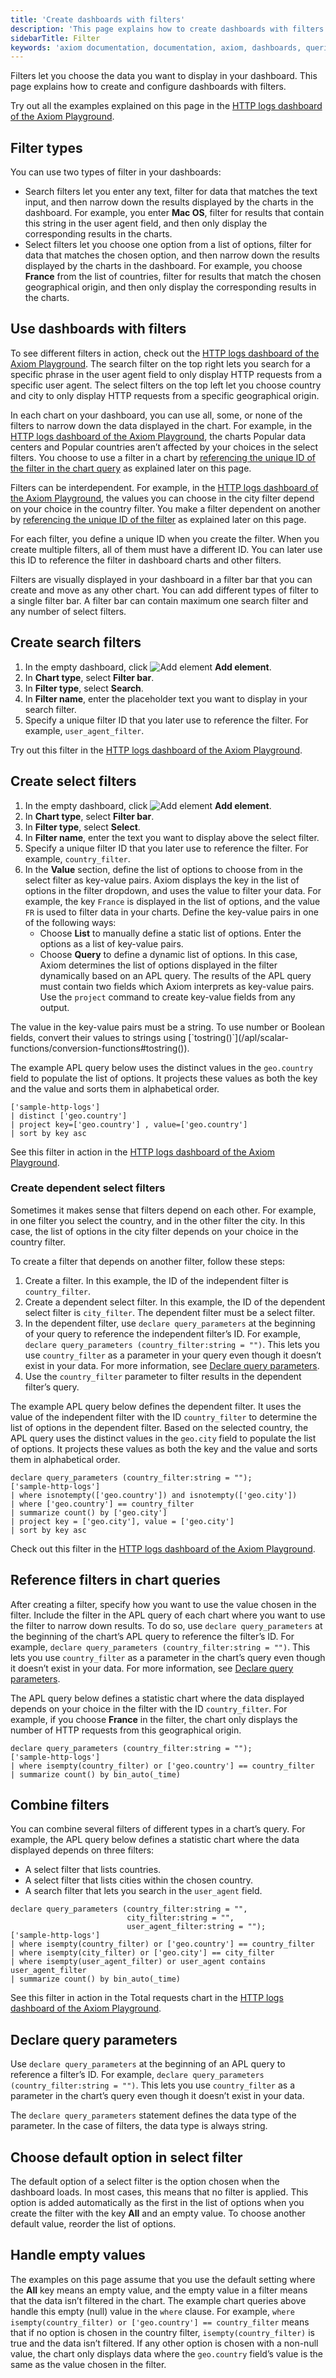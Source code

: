 ```yaml
---
title: 'Create dashboards with filters'
description: 'This page explains how to create dashboards with filters that let you choose the data you want to display.'
sidebarTitle: Filter
keywords: 'axiom documentation, documentation, axiom, dashboards, queries, visualizations, filters, charts, simple query builder, advanced query builder'
---
```


Filters let you choose the data you want to display in your dashboard. This page explains how to create and configure dashboards with filters.

Try out all the examples explained on this page in the [HTTP logs dashboard of the Axiom Playground](https://play.axiom.co/axiom-play-qf1k/dashboards/gZXp8KNJy68q7yGsuA).


<Prerequisites />

## Filter types

You can use two types of filter in your dashboards:

- Search filters let you enter any text, filter for data that matches the text input, and then narrow down the results displayed by the charts in the dashboard. For example, you enter **Mac OS**, filter for results that contain this string in the user agent field, and then only display the corresponding results in the charts.
- Select filters let you choose one option from a list of options, filter for data that matches the chosen option, and then narrow down the results displayed by the charts in the dashboard. For example, you choose **France** from the list of countries, filter for results that match the chosen geographical origin, and then only display the corresponding results in the charts.

## Use dashboards with filters

To see different filters in action, check out the [HTTP logs dashboard of the Axiom Playground](https://play.axiom.co/axiom-play-qf1k/dashboards/gZXp8KNJy68q7yGsuA). The search filter on the top right lets you search for a specific phrase in the user agent field to only display HTTP requests from a specific user agent. The select filters on the top left let you choose country and city to only display HTTP requests from a specific geographical origin.

In each chart on your dashboard, you can use all, some, or none of the filters to narrow down the data displayed in the chart. For example, in the [HTTP logs dashboard of the Axiom Playground](https://play.axiom.co/axiom-play-qf1k/dashboards/gZXp8KNJy68q7yGsuA), the charts Popular data centers and Popular countries aren’t affected by your choices in the select filters. You choose to use a filter in a chart by [referencing the unique ID of the filter in the chart query](#reference-filters-in-chart-query) as explained later on this page.

Filters can be interdependent. For example, in the [HTTP logs dashboard of the Axiom Playground](https://play.axiom.co/axiom-play-qf1k/dashboards/gZXp8KNJy68q7yGsuA), the values you can choose in the city filter depend on your choice in the country filter. You make a filter dependent on another by [referencing the unique ID of the filter](#create-select-filters) as explained later on this page.

For each filter, you define a unique ID when you create the filter. When you create multiple filters, all of them must have a different ID. You can later use this ID to reference the filter in dashboard charts and other filters.

Filters are visually displayed in your dashboard in a filter bar that you can create and move as any other chart. You can add different types of filter to a single filter bar. A filter bar can contain maximum one search filter and any number of select filters.

## Create search filters

1. In the empty dashboard, click <img src="/doc-assets/icons/plus.svg" className="inline-icon" alt="Add element" /> **Add element**.
1. In **Chart type**, select **Filter bar**.
1. In **Filter type**, select **Search**.
1. In **Filter name**, enter the placeholder text you want to display in your search filter.
1. Specify a unique filter ID that you later use to reference the filter. For example, `user_agent_filter`.

Try out this filter in the [HTTP logs dashboard of the Axiom Playground](https://play.axiom.co/axiom-play-qf1k/dashboards/gZXp8KNJy68q7yGsuA).

## Create select filters

1. In the empty dashboard, click <img src="/doc-assets/icons/plus.svg" className="inline-icon" alt="Add element" /> **Add element**.
1. In **Chart type**, select **Filter bar**.
1. In **Filter type**, select **Select**.
1. In **Filter name**, enter the text you want to display above the select filter.
1. Specify a unique filter ID that you later use to reference the filter. For example, `country_filter`.
1. In the **Value** section, define the list of options to choose from in the select filter as key-value pairs. Axiom displays the key in the list of options in the filter dropdown, and uses the value to filter your data. For example, the key `France` is displayed in the list of options, and the value `FR` is used to filter data in your charts. Define the key-value pairs in one of the following ways:
    - Choose **List** to manually define a static list of options. Enter the options as a list of key-value pairs.
    - Choose **Query** to define a dynamic list of options. In this case, Axiom determines the list of options displayed in the filter dynamically based on an APL query. The results of the APL query must contain two fields which Axiom interprets as key-value pairs. Use the `project` command to create key-value fields from any output.

<Warning>
The value in the key-value pairs must be a string. To use number or Boolean fields, convert their values to strings using [`tostring()`](/apl/scalar-functions/conversion-functions#tostring()).
</Warning>

The example APL query below uses the distinct values in the `geo.country` field to populate the list of options. It projects these values as both the key and the value and sorts them in alphabetical order.

```kusto
['sample-http-logs'] 
| distinct ['geo.country']
| project key=['geo.country'] , value=['geo.country']
| sort by key asc
```

See this filter in action in the [HTTP logs dashboard of the Axiom Playground](https://play.axiom.co/axiom-play-qf1k/dashboards/gZXp8KNJy68q7yGsuA).

### Create dependent select filters

Sometimes it makes sense that filters depend on each other. For example, in one filter you select the country, and in the other filter the city. In this case, the list of options in the city filter depends on your choice in the country filter.

To create a filter that depends on another filter, follow these steps:
1. Create a filter. In this example, the ID of the independent filter is `country_filter`.
1. Create a dependent select filter. In this example, the ID of the dependent select filter is `city_filter`. The dependent filter must be a select filter.
1. In the dependent filter, use `declare query_parameters` at the beginning of your query to reference the independent filter’s ID. For example, `declare query_parameters (country_filter:string = "")`. This lets you use `country_filter` as a parameter in your query even though it doesn’t exist in your data. For more information, see [Declare query parameters](#declare-query-parameters).
1. Use the `country_filter` parameter to filter results in the dependent filter’s query.

The example APL query below defines the dependent filter. It uses the value of the independent filter with the ID `country_filter` to determine the list of options in the dependent filter. Based on the selected country, the APL query uses the distinct values in the `geo.city` field to populate the list of options. It projects these values as both the key and the value and sorts them in alphabetical order.

```kusto
declare query_parameters (country_filter:string = "");
['sample-http-logs'] 
| where isnotempty(['geo.country']) and isnotempty(['geo.city'])
| where ['geo.country'] == country_filter
| summarize count() by ['geo.city']
| project key = ['geo.city'], value = ['geo.city']
| sort by key asc
```

Check out this filter in the [HTTP logs dashboard of the Axiom Playground](https://play.axiom.co/axiom-play-qf1k/dashboards/gZXp8KNJy68q7yGsuA).

## Reference filters in chart queries

After creating a filter, specify how you want to use the value chosen in the filter. Include the filter in the APL query of each chart where you want to use the filter to narrow down results. To do so, 
use `declare query_parameters` at the beginning of the chart’s APL query to reference the filter’s ID. For example, `declare query_parameters (country_filter:string = "")`. This lets you use `country_filter` as a parameter in the chart’s query even though it doesn’t exist in your data. For more information, see [Declare query parameters](#declare-query-parameters).

The APL query below defines a statistic chart where the data displayed depends on your choice in the filter with the ID `country_filter`. For example, if you choose **France** in the filter, the chart only displays the number of HTTP requests from this geographical origin.

```kusto
declare query_parameters (country_filter:string = "");
['sample-http-logs']
| where isempty(country_filter) or ['geo.country'] == country_filter
| summarize count() by bin_auto(_time)
```

## Combine filters

You can combine several filters of different types in a chart’s query. For example, the APL query below defines a statistic chart where the data displayed depends on three filters:
- A select filter that lists countries.
- A select filter that lists cities within the chosen country.
- A search filter that lets you search in the `user_agent` field.

```kusto
declare query_parameters (country_filter:string = "",
                          city_filter:string = "",
                          user_agent_filter:string = "");
['sample-http-logs']
| where isempty(country_filter) or ['geo.country'] == country_filter
| where isempty(city_filter) or ['geo.city'] == city_filter
| where isempty(user_agent_filter) or user_agent contains user_agent_filter
| summarize count() by bin_auto(_time)
```

See this filter in action in the Total requests chart in the [HTTP logs dashboard of the Axiom Playground](https://play.axiom.co/axiom-play-qf1k/dashboards/gZXp8KNJy68q7yGsuA).

## Declare query parameters

Use `declare query_parameters` at the beginning of an APL query to reference a filter’s ID. For example, `declare query_parameters (country_filter:string = "")`. This lets you use `country_filter` as a parameter in the chart’s query even though it doesn’t exist in your data.

The `declare query_parameters` statement defines the data type of the parameter. In the case of filters, the data type is always string.

## Choose default option in select filter

The default option of a select filter is the option chosen when the dashboard loads. In most cases, this means that no filter is applied. This option is added automatically as the first in the list of options when you create the filter with the key **All** and an empty value. To choose another default value, reorder the list of options.

## Handle empty values

The examples on this page assume that you use the default setting where the **All** key means an empty value, and the empty value in a filter means that the data isn’t filtered in the chart. The example chart queries above handle this empty (null) value in the `where` clause. For example, `where isempty(country_filter) or ['geo.country'] == country_filter` means that if no option is chosen in the country filter, `isempty(country_filter)` is true and the data isn’t filtered. If any other option is chosen with a non-null value, the chart only displays data where the `geo.country` field’s value is the same as the value chosen in the filter.